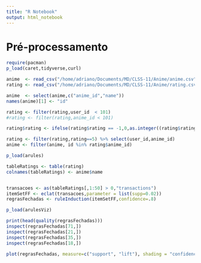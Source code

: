 ```yaml
---
title: "R Notebook"
output: html_notebook
---
```


# Pré-processamento
```r
require(pacman)
p_load(caret,tidyverse,curl)

anime  <- read_csv("/home/adriano/Documents/MD/CLSS-11/Anime/anime.csv")
rating <- read_csv("/home/adriano/Documents/MD/CLSS-11/Anime/rating.csv")

anime  <- select(anime,c("anime_id","name"))
names(anime)[1] <- "id"

rating <- filter(rating,user_id  < 101)
#rating <- filter(rating,anime_id < 101)

rating$rating <- ifelse(rating$rating == -1,0,as.integer((rating$rating + 1)/2))

rating <- filter(rating,rating==5) %>% select(user_id,anime_id)
anime <- filter(anime, id %in% rating$anime_id)
```

```r
p_load(arules)

tableRatings <- table(rating)
colnames(tableRatings) <- anime$name


transacoes <- as(tableRatings[,1:50] > 0,"transactions")
itemSetFF <- eclat(transacoes,parameter = list(supp=0.02))
regrasFechadas <- ruleInduction(itemSetFF,confidence=.8)
```

```r
p_load(arulesViz)

print(head(quality(regrasFechadas)))
inspect(regrasFechadas[71,])
inspect(regrasFechadas[21,])
inspect(regrasFechadas[35,])
inspect(regrasFechadas[18,])
```
```r
plot(regrasFechadas, measure=c("support", "lift"), shading = "confidence", engine='interactive')
```

